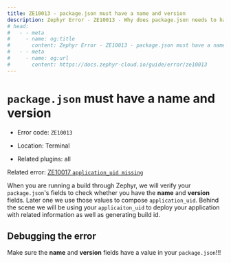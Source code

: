 ```yaml
---
title: ZE10013 - package.json must have a name and version
description: Zephyr Error - ZE10013 - Why does package.json needs to have a name and version? What happens when we don't have one?
# head: 
#   - - meta
#     - name: og:title
#       content: Zephyr Error - ZE10013 - package.json must have a name and version
#   - - meta
#     - name: og:url 
#       content: https://docs.zephyr-cloud.io/guide/error/ze10013
---
```


# `package.json` must have a name and version 

- Error code: `ZE10013`

- Location: Terminal

- Related plugins: all

Related error: [ZE10017 `application_uid missing`](/guide/error/ze10017)

When you are running a build through Zephyr, we will verify your `package.json`'s fields to check whether you have the **name** and **version** fields. Later one we use those values to compose `application_uid`. Behind the scene we will be using your `applicaiton_uid` to deploy your application with related information as well as generating build id.  

## Debugging the error

Make sure the **name** and **version** fields have a value in your `package.json`!!!
